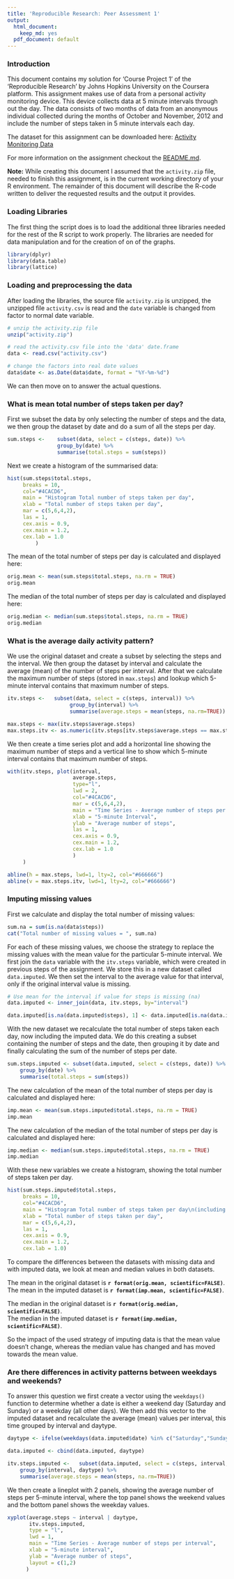 ```yaml
---
title: 'Reproducible Research: Peer Assessment 1'
output:
  html_document:
    keep_md: yes
  pdf_document: default
---
```

### Introduction
This document contains my solution for 'Course Project 1' of the 'Reproducible Research' by Johns Hopkins University on the Coursera platform. This assignment makes use of data from a personal activity monitoring device. This device collects data at 5 minute intervals through out the day. The data consists of two months of data from an anonymous individual collected during the months of October and November, 2012 and include the number of steps taken in 5 minute intervals each day.

The dataset for this assignment can be downloaded here: [Activity Monitoring Data](https://github.com/dgroenhof/RepData_PeerAssessment1/blob/master/activity.zip)

For more information on the assignment checkout the [README.md](https://github.com/dgroenhof/RepData_PeerAssessment1/blob/master/README.md).

**Note:**
While creating this document I assumed that the `activity.zip` file, needed to finish this assignment, is in the current working directory of your R environment. The remainder of this document will describe the R-code written to deliver the requested results and the output it provides.

### Loading Libraries
The first thing the script does is to load the additional three libraries needed for the rest of the R script to work properly. The libraries are needed for data manipulation and for the creation of on of the graphs.

```r
library(dplyr)
library(data.table)
library(lattice)
```


### Loading and preprocessing the data
After loading the libraries, the source file `activity.zip` is unzipped, the unzipped file `activity.csv` is read and the `date` variable is changed from factor to normal date variable.
```r
# unzip the activity.zip file
unzip("activity.zip")

# read the activity.csv file into the 'data' date.frame
data <- read.csv("activity.csv")

# change the factors into real date values
data$date <- as.Date(data$date, format = "%Y-%m-%d")
```
We can then move on to answer the actual questions.

### What is mean total number of steps taken per day?
First we subset the data by only selecting the number of steps and the data, we then group the dataset by date and do a sum of all the steps per day.
```r
sum.steps <-    subset(data, select = c(steps, date)) %>%  
                group_by(date) %>% 
                summarise(total.steps = sum(steps))
```

Next we create a histogram of the summarised data:
```r
hist(sum.steps$total.steps, 
     breaks = 10, 
     col="#4CACD6", 
     main = "Histogram Total number of steps taken per day", 
     xlab = "Total number of steps taken per day",
     mar = c(5,6,4,2), 
     las = 1, 
     cex.axis = 0.9, 
     cex.main = 1.2, 
     cex.lab = 1.0
         )
```

The mean of the total number of steps per day is calculated and displayed here:
```r
orig.mean <- mean(sum.steps$total.steps, na.rm = TRUE)
orig.mean
```
The median of the total number of steps per day is calculated and displayed here:
```r
orig.median <- median(sum.steps$total.steps, na.rm = TRUE)
orig.median
```

### What is the average daily activity pattern?
We use the original dataset and create a subset by selecting the steps and the interval. We then group the dataset by interval and calculate the average (mean) of the number of steps per interval.
After that we calculate the maximum number of steps (stored in `max.steps`) and lookup which 5-minute interval contains that maximum number of steps.
```r
itv.steps <-   subset(data, select = c(steps, interval)) %>%  
                    group_by(interval) %>% 
                    summarise(average.steps = mean(steps, na.rm=TRUE))

max.steps <- max(itv.steps$average.steps)
max.steps.itv <- as.numeric(itv.steps[itv.steps$average.steps == max.steps,1])
```

We then create a time series plot and add a horizontal line showing the maximum number of steps and a vertical line to show which 5-minute interval contains that maximum number of steps.
```r
with(itv.steps, plot(interval, 
                     average.steps, 
                     type="l", 
                     lwd = 2, 
                     col="#4CACD6",
                     mar = c(5,6,4,2), 
                     main = "Time Series - Average number of steps per interval", 
                     xlab = "5-minute Interval",
                     ylab = "Average number of steps",
                     las = 1, 
                     cex.axis = 0.9, 
                     cex.main = 1.2, 
                     cex.lab = 1.0
                     )
     )

abline(h = max.steps, lwd=1, lty=2, col="#666666")
abline(v = max.steps.itv, lwd=1, lty=2, col="#666666")
```

### Imputing missing values
First we calculate and display the total number of missing values:
```r
sum.na = sum(is.na(data$steps))
cat("Total number of missing values = ", sum.na)
```

For each of these missing values, we choose the strategy to replace the missing values with the mean value for the particular 5-minute interval. We first join the `data` variable with the `itv.steps` variable, which were created in previous steps of the assignment. We store this in a new dataset called `data.imputed`. We then set the interval to the average value for that interval, only if the original interval value is missing.

```r
# Use mean for the interval if value for steps is missing (na)
data.imputed <- inner_join(data, itv.steps, by="interval")

data.imputed[is.na(data.imputed$steps), 1] <- data.imputed[is.na(data.imputed$steps), 4]
```

With the new dataset we recalculate the total number of steps taken each day, now including the imputed data. We do this creating a subset containing the number of steps and the date, then grouping it by date and finally calculating the sum of the number of steps per date.
```r
sum.steps.imputed <- subset(data.imputed, select = c(steps, date)) %>%  
    group_by(date) %>% 
    summarise(total.steps = sum(steps))
```

The new calculation of the mean of the total number of steps per day is calculated and displayed here:
```r
imp.mean <- mean(sum.steps.imputed$total.steps, na.rm = TRUE)
imp.mean
```

The new calculation of the median of the total number of steps per day is calculated and displayed here:
```r
imp.median <- median(sum.steps.imputed$total.steps, na.rm = TRUE)
imp.median
```

With these new variables we create a histogram, showing the total number of steps taken per day.
```r
hist(sum.steps.imputed$total.steps, 
     breaks = 10, 
     col="#4CACD6", 
     main = "Histogram Total number of steps taken per day\n(including imputed data)", 
     xlab = "Total number of steps taken per day",
     mar = c(5,6,4,2), 
     las = 1, 
     cex.axis = 0.9, 
     cex.main = 1.2, 
     cex.lab = 1.0)
```

To compare the differences between the datasets with missing data and with imputed data, we look at mean and median values in both datasets.

The mean in the original dataset is **`r format(orig.mean, scientific=FALSE)`**.<br>
The mean in the imputed dataset is **`r format(imp.mean, scientific=FALSE)`**.

The median in the original dataset is **`r format(orig.median, scientific=FALSE)`**.<br>
The median in the imputed dataset is **`r format(imp.median, scientific=FALSE)`**.

So the impact of the used strategy of imputing data is that the mean value doesn't change, whereas the median value has changed and has moved towards the mean value.

### Are there differences in activity patterns between weekdays and weekends?
To answer this question we first create a vector using the `weekdays()` function to determine whether a date is either a weekend day (Saturday and Sunday) or a weekday (all other days). We then add this vector to the imputed dataset and recalculate the average (mean) values per interval, this time grouped by interval and daytype.
```r
daytype <- ifelse(weekdays(data.imputed$date) %in% c("Saturday","Sunday"), "weekend", "weekday")

data.imputed <- cbind(data.imputed, daytype)

itv.steps.imputed <-   subset(data.imputed, select = c(steps, interval, daytype)) %>%  
    group_by(interval, daytype) %>% 
    summarise(average.steps = mean(steps, na.rm=TRUE))
```

We then create a lineplot with 2 panels, showing the average number of steps per 5-minute interval, where the top panel shows the weekend values and the bottom panel shows the weekday values.
```r
xyplot(average.steps ~ interval | daytype, 
       itv.steps.imputed, 
       type = "l", 
       lwd = 1, 
       main = "Time Series - Average number of steps per interval",
       xlab = "5-minute interval", 
       ylab = "Average number of steps", 
       layout = c(1,2)
      )
```
